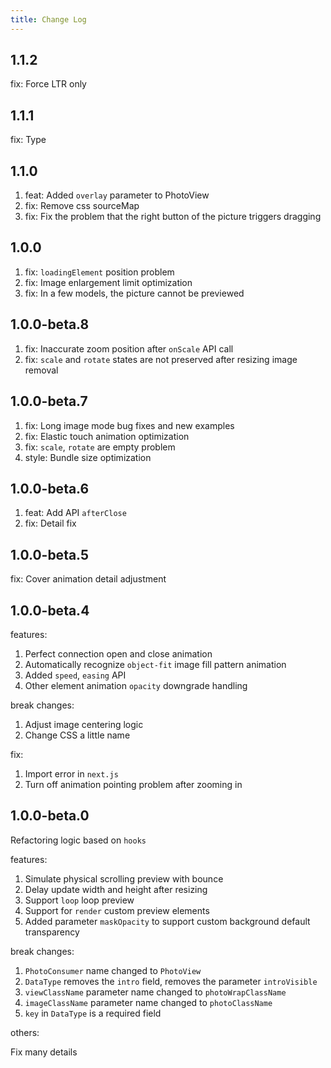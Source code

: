 ```yaml
---
title: Change Log
---
```


## 1.1.2

fix: Force LTR only

## 1.1.1

fix: Type

## 1.1.0

1. feat: Added `overlay` parameter to PhotoView
2. fix: Remove css sourceMap
3. fix: Fix the problem that the right button of the picture triggers dragging

## 1.0.0

1. fix: `loadingElement` position problem
2. fix: Image enlargement limit optimization
3. fix: In a few models, the picture cannot be previewed

## 1.0.0-beta.8

1. fix: Inaccurate zoom position after `onScale` API call
2. fix: `scale` and `rotate` states are not preserved after resizing image removal

## 1.0.0-beta.7

1. fix: Long image mode bug fixes and new examples
2. fix: Elastic touch animation optimization
3. fix: `scale`, `rotate` are empty problem
4. style: Bundle size optimization

## 1.0.0-beta.6

1. feat: Add API `afterClose`
2. fix: Detail fix

## 1.0.0-beta.5

fix: Cover animation detail adjustment

## 1.0.0-beta.4

features:

1. Perfect connection open and close animation
2. Automatically recognize `object-fit` image fill pattern animation
3. Added `speed`, `easing` API
4. Other element animation `opacity` downgrade handling

break changes:

1. Adjust image centering logic
2. Change CSS a little name

fix:

1. Import error in `next.js`
2. Turn off animation pointing problem after zooming in

## 1.0.0-beta.0

Refactoring logic based on `hooks`

features:

1. Simulate physical scrolling preview with bounce
2. Delay update width and height after resizing
3. Support `loop` loop preview
4. Support for `render` custom preview elements
5. Added parameter `maskOpacity` to support custom background default transparency

break changes:

1. `PhotoConsumer` name changed to `PhotoView`
2. `DataType` removes the `intro` field, removes the parameter `introVisible`
3. `viewClassName` parameter name changed to `photoWrapClassName`
4. `imageClassName` parameter name changed to `photoClassName`
5. `key` in `DataType` is a required field

others:

Fix many details
